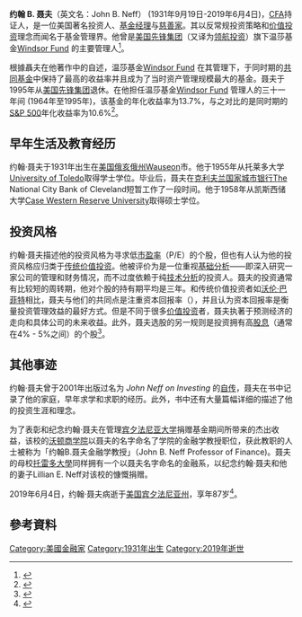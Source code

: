 {{Infobox person
|name        = 约翰 B. 聂夫, [[Chartered_Financial_Analyst|CFA]]
|image       =
|birth_date  = 1931年9月19日
|birth_place = Wauseon, [[俄亥俄州|俄亥俄州]], [[美国|美国]]
|death_date = {{Death date and age|2019|6|4|1931|9|19}}
|death_place = Berwyn, [[宾夕法尼亚州|宾夕法尼亚州]], [[美国|美国]]
|residence = 
|nationality = {{USA}}
|alma_mater  = [[University_of_Toledo|University of Toledo]]<br>[[Case_Western_Reserve_University|Case Western Reserve University]]
|occupation  = 投资人，[[基金经理|基金经理]]，[[慈善家|慈善家]]
|known_for   = 温莎基金[https://investor.vanguard.com/mutual-funds/profile/VWNDX Windsor Fund]的主要管理人
| spouse = Lillian E. Neff
}}


'''约翰 B. 聂夫'''（英文名：John B. Neff） (1931年9月19日-2019年6月4日)，[[特许金融分析师|CFA]]持证人，是一位美国著名投资人、[[基金经理|基金经理]]与[[慈善家|慈善家]]。其以反常规投资策略和[[价值投资|价值投资]]理念而闻名于基金管理界。他曾是[[美国先锋集团|美国先锋集团]]（又译为[[领航投资|领航投资]]）旗下温莎基金[https://investor.vanguard.com/mutual-funds/profile/VWNDX Windsor Fund] {{Wayback|url=https://investor.vanguard.com/mutual-funds/profile/VWNDX |date=20201224185633 }}的主要管理人<ref>{{Cite journal|last=Neff|first=John B.|date=2004-04-28|title=A Conversation with Legendary Value Investor John B. Neff, CFA|url=http://www.cfapubs.org/doi/abs/10.2469/cp.v2004.n3.3391|journal=AIMR Conference Proceedings|volume=2004|issue=3|pages=5–8|doi=10.2469/cp.v2004.n3.3391|issn=1535-0207}}</ref>。 

根據聶夫在他著作中的自述，温莎基金[https://investor.vanguard.com/mutual-funds/profile/VWNDX Windsor Fund] {{Wayback|url=https://investor.vanguard.com/mutual-funds/profile/VWNDX |date=20201224185633 }}在其管理下，于同时期的[[共同基金|共同基金]]中保持了最高的收益率并且成为了当时资产管理规模最大的基金。聂夫于1995年从[[美国先锋集团|美国先锋集团]]退休。在他担任温莎基金[https://investor.vanguard.com/mutual-funds/profile/VWNDX Windsor Fund] {{Wayback|url=https://investor.vanguard.com/mutual-funds/profile/VWNDX |date=20201224185633 }}管理人的三十一年间 (1964年至1995年)，该基金的年化收益率为13.7%，与之对比的是同时期的[[S&P_500|S&P 500]]年化收益率为10.6%<ref>{{cite book|title=John Neff on Investing |author=John Neff |isbn= 978-0471417927|publisher=Wiley|year=2001}}</ref>。

== 早年生活及教育经历 ==

约翰·聂夫于1931年出生在[[美国|美国]][[俄亥俄州|俄亥俄州]]Wauseon市。他于1955年从托莱多大学[[University_of_Toledo|University of Toledo]]取得学士学位。毕业后，聂夫在[[克利夫兰国家城市银行|克利夫兰国家城市银行]]The National City Bank of Cleveland短暂工作了一段时间。他于1958年从凯斯西储大学[[Case_Western_Reserve_University|Case Western Reserve University]]取得硕士学位。

== 投资风格 ==

约翰·聂夫描述他的投资风格为寻求低[[市盈率|市盈率]]（P/E）的个股，但也有人认为他的投资风格应归类于[[价值投资|传统价值投资]]。他被评价为是一位重视[[基础分析|基础分析]]——即深入研究一家公司的管理和财务情况，而不过度依赖于纯[[技术分析|技术分析]]的投资人。聂夫的投资通常有比较短的周转期，他对个股的持有期平均是三年。和传统价值投资者如[[沃伦·巴菲特|沃伦·巴菲特]]相比，聂夫与他们的共同点是注重资本回报率（{{link-en|Return on equity}}），并且认为资本回报率是衡量投资管理效益的最好方式。但是不同于很多[[价值投资|价值投资]]者，聂夫执著于预测经济的走向和具体公司的未来收益。此外，聂夫选股的另一规则是投资拥有高[[股息|股息]]（通常在4% - 5%之间）的个股<ref>{{Cite journal|title=The 11 Greatest Investors|url=https://www.investopedia.com/world-s-11-greatest-investors-4773356|journal=investopedia.com|4=|access-date=2020-07-22|archive-date=2021-03-09|archive-url=https://web.archive.org/web/20210309192501/https://www.investopedia.com/world-s-11-greatest-investors-4773356|dead-url=no}}</ref>。

== 其他事迹 ==

约翰·聂夫曾于2001年出版过名为 ''John Neff on Investing'' 的[[自传|自传]]，聂夫在书中记录了他的家庭，早年求学和求职的经历。此外，书中还有大量篇幅详细的描述了他的投资生涯和理念。

为了表彰和纪念约翰·聂夫在管理[[宾夕法尼亚大学|宾夕法尼亚大学]]捐赠基金期间所带来的杰出收益，该校的[[沃顿商学院|沃顿商学院]]以聂夫的名字命名了学院的金融学教授职位，获此教职的人士被称为「约翰B.聂夫金融学教授」（John B. Neff Professor of Finance)。聂夫的母校[[托雷多大學|托雷多大學]]同样拥有一个以聂夫名字命名的金融系，以纪念约翰·聂夫和他的妻子Lillian E. Neff对该校的慷慨捐赠。

2019年6月4日，约翰·聂夫病逝于[[美国|美国]][[宾夕法尼亚州|宾夕法尼亚州]]，享年87岁<ref>{{cite web |last=DiStefano |first=Joseph |url=https://www.inquirer.com/business/john-neff-obituary-vanguard-windsor-funds-university-pennsylvania-endowment-fidelity-20190605.html?mod=article_inline |title=Brilliant stock picker John Neff, who ran Vanguard's Windsor Fund and built Penn's endowment, dies at 87 |publisher=[[The_Philadelphia_Inquirer|The Philadelphia Inquirer]] |date=June 5, 2019 |7= |access-date=2020-07-28 |archive-date=2020-07-28 |archive-url=https://web.archive.org/web/20200728023338/https://www.inquirer.com/business/john-neff-obituary-vanguard-windsor-funds-university-pennsylvania-endowment-fidelity-20190605.html?mod=article_inline |dead-url=no }}</ref>。

==參考資料==
<references />

{{DEFAULTSORT: Neff, John}}
[[Category:美國金融家|Category:美國金融家]]
[[Category:1931年出生|Category:1931年出生]]
[[Category:2019年逝世|Category:2019年逝世]]